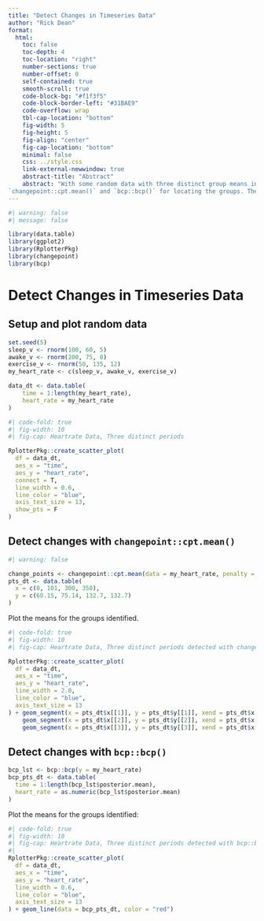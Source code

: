 ```yaml
---
title: "Detect Changes in Timeseries Data"
author: "Rick Dean"
format:
  html:
    toc: false
    toc-depth: 4
    toc-location: "right"
    number-sections: true
    number-offset: 0
    self-contained: true
    smooth-scroll: true
    code-block-bg: "#f1f3f5"
    code-block-border-left: "#31BAE9"
    code-overflow: wrap
    tbl-cap-location: "bottom"
    fig-width: 5
    fig-height: 5
    fig-align: "center"
    fig-cap-location: "bottom"
    minimal: false
    css: ../style.css
    link-external-newwindow: true
    abstract-title: "Abstract"
    abstract: "With some random data with three distinct group means in the timeseries, we will compare R package methods
`changepoint::cpt.mean()` and `bcp::bcp()` for locating the groups. The following R scripts and graphs were inspired from the article [Detect Changes in Timeseries Data](https://www.r-bloggers.com/2021/03/detect-the-changes-in-timeseries-data/?utm_source=feedburner&utm_medium=email&utm_campaign=Feed%3A+RBloggers+%28R+bloggers%29)"
---
```


```r
#| warning: false
#| message: false

library(data.table)
library(ggplot2)
library(RplotterPkg)
library(changepoint)
library(bcp)
```

# Detect Changes in Timeseries Data

## Setup and plot random data

```r
set.seed(5)
sleep_v <- rnorm(100, 60, 5)
awake_v <- rnorm(200, 75, 8)
exercise_v <- rnorm(50, 135, 12)
my_heart_rate <- c(sleep_v, awake_v, exercise_v)

data_dt <- data.table(
    time = 1:length(my_heart_rate),
    heart_rate = my_heart_rate
)
```

```r
#| code-fold: true
#| fig-width: 10
#| fig-cap: Heartrate Data, Three distinct periods

RplotterPkg::create_scatter_plot(
  df = data_dt,
  aes_x = "time",
  aes_y = "heart_rate",
  connect = T,
  line_width = 0.6,
  line_color = "blue",
  axis_text_size = 13,
  show_pts = F
)
```

## Detect changes with `changepoint::cpt.mean()`

```r
#| warning: false

change_points <- changepoint::cpt.mean(data = my_heart_rate, penalty = "None", method = "SegNeigh", Q = 3)
pts_dt <- data.table(
  x = c(0, 101, 300, 350),
  y = c(60.15, 75.14, 132.7, 132.7)
)
```
Plot the means for the groups identified.
```r
#| code-fold: true
#| fig-width: 10
#| fig-cap: Heartrate Data, Three distinct periods detected with changepoint::changepoint()

RplotterPkg::create_scatter_plot(
  df = data_dt,
  aes_x = "time",
  aes_y = "heart_rate",
  line_width = 2.0,
  line_color = "blue",
  axis_text_size = 13
) + geom_segment(x = pts_dt$x[[1]], y = pts_dt$y[[1]], xend = pts_dt$x[[2]], yend = pts_dt$y[[1]], color = "red") +
    geom_segment(x = pts_dt$x[[2]], y = pts_dt$y[[2]], xend = pts_dt$x[[3]], yend = pts_dt$y[[2]], color = "red") +
    geom_segment(x = pts_dt$x[[3]], y = pts_dt$y[[3]], xend = pts_dt$x[[4]], yend = pts_dt$y[[3]], color = "red")
```

## Detect changes with `bcp::bcp()`

```r
bcp_lst <- bcp::bcp(y = my_heart_rate)
bcp_pts_dt <- data.table(
  time = 1:length(bcp_lst$posterior.mean),
  heart_rate = as.numeric(bcp_lst$posterior.mean)
)
```

Plot the means for the groups identified:
```r
#| code-fold: true
#| fig-width: 10
#| fig-cap: Heartrate Data, Three distinct periods detected with bcp::bcp()
#| 
RplotterPkg::create_scatter_plot(
  df = data_dt,
  aes_x = "time",
  aes_y = "heart_rate",
  line_width = 0.6,
  line_color = "blue",
  axis_text_size = 13
) + geom_line(data = bcp_pts_dt, color = "red")
```
